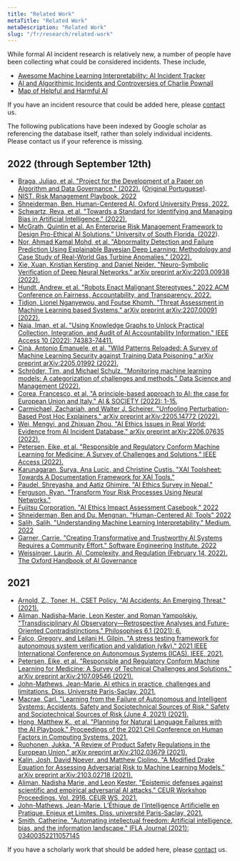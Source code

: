 ```yaml
---
title: "Related Work"
metaTitle: "Related Work"
metaDescription: "Related Work"
slug: "/fr/research/related-work"
---
```


While formal AI incident research is relatively new, a number of people have been collecting what could be considered incidents. These include,

* [Awesome Machine Learning Interpretability: AI Incident Tracker](https://github.com/jphall663/awesome-machine-learning-interpretability/blob/master/README.md#ai-incident-tracker)
* [AI and Algorithimic Incidents and Controversies of Charlie Pownall](https://charliepownall.com/ai-algorithimic-incident-controversy-database/)
* [Map of Helpful and Harmful AI](https://map.ai-global.org/)

If you have an incident resource that could be added here, please [contact](/contact) us.

The following publications have been indexed by Google scholar as referencing the database itself, rather than solely individual incidents. Please contact us if your reference is missing.

## 2022 (through September 12th)

* [Braga, Juliao, et al. "Project for the Development of a Paper on Algorithm and Data Governance." (2022).](https://osf.io/sr7kt/download) ([Original Portuguese](https://osf.io/xcpsd/download)).
* [NIST. Risk Management Playbook. 2022](https://pages.nist.gov/AIRMF/)  
* [Shneiderman, Ben. Human-Centered AI. Oxford University Press, 2022.](https://www.amazon.com/Human-Centered-AI-Ben-Shneiderman/dp/0192845292)  
* [Schwartz, Reva, et al. "Towards a Standard for Identifying and Managing Bias in Artificial Intelligence." (2022).](https://tsapps.nist.gov/publication/get_pdf.cfm?pub_id=934464)  
* [McGrath, Quintin et al. An Enterprise Risk Management Framework to Design Pro-Ethical AI Solutions." University of South Florida. (2022](https://www.usf.edu/business/documents/desrist/paper_65.pdf)).  
* [Nor, Ahmad Kamal Mohd, et al. "Abnormality Detection and Failure Prediction Using Explainable Bayesian Deep Learning: Methodology and Case Study of Real-World Gas Turbine Anomalies." (2022).](https://www.mdpi.com/2227-7390/10/4/554/pdf)  
* [Xie, Xuan, Kristian Kersting, and Daniel Neider. "Neuro-Symbolic Verification of Deep Neural Networks." arXiv preprint arXiv:2203.00938 (2022).](https://arxiv.org/pdf/2203.00938)  
* [Hundt, Andrew, et al. "Robots Enact Malignant Stereotypes." 2022 ACM Conference on Fairness, Accountability, and Transparency. 2022.](https://dl.acm.org/doi/fullHtml/10.1145/3531146.3533138)  
* [Tidjon, Lionel Nganyewou, and Foutse Khomh. "Threat Assessment in Machine Learning based Systems." arXiv preprint arXiv:2207.00091 (2022).](https://arxiv.org/pdf/2207.00091)  
* [Naja, Iman, et al. "Using Knowledge Graphs to Unlock Practical Collection, Integration, and Audit of AI Accountability Information." IEEE Access 10 (2022): 74383-74411.](https://ieeexplore.ieee.org/iel7/6287639/9668973/09815594.pdf)  
* [Cinà, Antonio Emanuele, et al. "Wild Patterns Reloaded: A Survey of Machine Learning Security against Training Data Poisoning." arXiv preprint arXiv:2205.01992 (2022).](https://arxiv.org/pdf/2205.01992)  
* [Schröder, Tim, and Michael Schulz. "Monitoring machine learning models: A categorization of challenges and methods." Data Science and Management (2022).](https://www.sciencedirect.com/science/article/pii/S2666764922000303)  
* [Corea, Francesco, et al. "A principle-based approach to AI: the case for European Union and Italy." AI & SOCIETY (2022): 1-15.](https://link.springer.com/article/10.1007/s00146-022-01453-8)  
* [Carmichael, Zachariah, and Walter J. Scheirer. "Unfooling Perturbation-Based Post Hoc Explainers." arXiv preprint arXiv:2205.14772 (2022).](https://arxiv.org/pdf/2205.14772)  
* [Wei, Mengyi, and Zhixuan Zhou. "AI Ethics Issues in Real World: Evidence from AI Incident Database." arXiv preprint arXiv:2206.07635 (2022).](https://arxiv.org/pdf/2206.07635)  
* [Petersen, Eike, et al. "Responsible and Regulatory Conform Machine Learning for Medicine: A Survey of Challenges and Solutions." IEEE Access (2022).](https://ieeexplore.ieee.org/iel7/6287639/9668973/09783196.pdf)  
* [Karunagaran, Surya, Ana Lucic, and Christine Custis. "XAI Toolsheet: Towards A Documentation Framework for XAI Tools."](https://a-lucic.github.io/talks/xai_pai_toolsheets.pdf)  
* [Paudel, Shreyasha, and Aatiz Ghimire. "AI Ethics Survey in Nepal."](https://www.naamii.org.np/wp-content/uploads/2021/11/AI-Ethics-Survey-Report.pdf)  
* [Ferguson, Ryan. "Transform Your Risk Processes Using Neural Networks."](https://www.firm.fm/wp-content/uploads/2022/05/Papers-Round-Table-AI-April-2022.pdf)  
* [Fujitsu Corporation. "AI Ethics Impact Assessment Casebook," 2022](https://www.fujitsu.com/global/documents/about/research/technology/aiethics/fujitsu-AIethics-case_en.pdf)  
* [Shneiderman, Ben and Du, Mengnan. "Human-Centered AI: Tools" 2022](https://hcai.site/tools/)  
* [Salih, Salih. "Understanding Machine Learning Interpretability." Medium. 2022](https://towardsdatascience.com/understanding-machine-learning-interpretability-168fd7562a1a)  
* [Garner, Carrie. "Creating Transformative and Trustworthy AI Systems Requires a Community Effort." Software Engineering Institute. 2022](https://insights.sei.cmu.edu/blog/creating-transformative-and-trustworthy-ai-systems-requires-a-community-effort/)  
* [Weissinger, Laurin, AI, Complexity, and Regulation (February 14, 2022). The Oxford Handbook of AI Governance](https://academic.oup.com/edited-volume/41989)

## 2021

* [Arnold, Z., Toner, H., CSET Policy. "AI Accidents: An Emerging Threat." (2021).](https://cset.georgetown.edu/wp-content/uploads/CSET-AI-Accidents-An-Emerging-Threat.pdf)  
* [Aliman, Nadisha-Marie, Leon Kester, and Roman Yampolskiy. "Transdisciplinary AI Observatory—Retrospective Analyses and Future-Oriented Contradistinctions." Philosophies 6.1 (2021): 6.](https://www.mdpi.com/2409-9287/6/1/6/pdf)  
* [Falco, Gregory, and Leilani H. Gilpin. "A stress testing framework for autonomous system verification and validation (v&v)." 2021 IEEE International Conference on Autonomous Systems (ICAS). IEEE, 2021.](https://www.researchgate.net/profile/Gregory-Falco/publication/352930787_A_Stress_Testing_Framework_For_Autonomous_System_Verification_And_Validation_VV/links/60e911fcb8c0d5588ce64ec5/A-Stress-Testing-Framework-For-Autonomous-System-Verification-And-Validation-V-V.pdf)  
* [Petersen, Eike, et al. "Responsible and Regulatory Conform Machine Learning for Medicine: A Survey of Technical Challenges and Solutions." arXiv preprint arXiv:2107.09546 (2021).](https://arxiv.org/pdf/2107.09546)  
* [John-Mathews, Jean-Marie. AI ethics in practice, challenges and limitations. Diss. Université Paris-Saclay, 2021.](https://tel.archives-ouvertes.fr/tel-03527232/document)  
* [Macrae, Carl. "Learning from the Failure of Autonomous and Intelligent Systems: Accidents, Safety and Sociotechnical Sources of Risk." Safety and Sociotechnical Sources of Risk (June 4, 2021) (2021).](https://nottingham-repository.worktribe.com/OutputFile/7164920)  
* [Hong, Matthew K., et al. "Planning for Natural Language Failures with the AI Playbook." Proceedings of the 2021 CHI Conference on Human Factors in Computing Systems. 2021.](https://www.adamfourney.com/papers/hong_chi2021.pdf)  
* [Ruohonen, Jukka. "A Review of Product Safety Regulations in the European Union." arXiv preprint arXiv:2102.03679 (2021).](https://arxiv.org/pdf/2102.03679)  
* [Kalin, Josh, David Noever, and Matthew Ciolino. "A Modified Drake Equation for Assessing Adversarial Risk to Machine Learning Models." arXiv preprint arXiv:2103.02718 (2021).](https://arxiv.org/pdf/2103.02718)  
* [Aliman, Nadisha Marie, and Leon Kester. "Epistemic defenses against scientific and empirical adversarial AI attacks." CEUR Workshop Proceedings. Vol. 2916. CEUR WS, 2021.](https://dspace.library.uu.nl/bitstream/handle/1874/413353/paper_1.pdf?sequence=1)  
* [John-Mathews, Jean-Marie. L’Éthique de l’Intelligence Artificielle en Pratique. Enjeux et Limites. Diss. université Paris-Saclay, 2021.](https://www.theses.fr/2021UPASI015.pdf)  
* [Smith, Catherine. "Automating intellectual freedom: Artificial intelligence, bias, and the information landscape." IFLA Journal (2021): 03400352211057145](https://journals.sagepub.com/doi/abs/10.1177/03400352211057145)


If you have a scholarly work that should be added here, please [contact](/contact) us.
